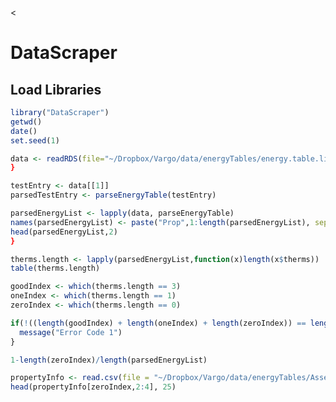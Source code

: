 <<!--
%\VignetteEngine{knitr::knitr}
%\VignetteIndexEntry{Primary DataScraper Vignette}
-->

<link href="http://kevinburke.bitbucket.org/markdowncss/markdown.css" rel="stylesheet"></link>
<link href="http://www.biostat.wisc.edu/~syounkin/markdown_modified.css" rel="stylesheet"></link>

# DataScraper

## Load Libraries

```r
library("DataScraper")
getwd()
date()
set.seed(1)
```


```r
data <- readRDS(file="~/Dropbox/Vargo/data/energyTables/energy.table.list-2015-05-08.rds")
}
```
```r
testEntry <- data[[1]]
parsedTestEntry <- parseEnergyTable(testEntry)
```

```r
parsedEnergyList <- lapply(data, parseEnergyTable)
names(parsedEnergyList) <- paste("Prop",1:length(parsedEnergyList), sep = "")
head(parsedEnergyList,2)
}
```

```r
therms.length <- lapply(parsedEnergyList,function(x)length(x$therms))
table(therms.length)

goodIndex <- which(therms.length == 3)
oneIndex <- which(therms.length == 1)
zeroIndex <- which(therms.length == 0)

if(!((length(goodIndex) + length(oneIndex) + length(zeroIndex)) == length(data))){
  message("Error Code 1")
}

1-length(zeroIndex)/length(parsedEnergyList)

```

```r
propertyInfo <- read.csv(file = "~/Dropbox/Vargo/data/energyTables/Assessor_Property_Information.csv")
head(propertyInfo[zeroIndex,2:4], 25)
```

